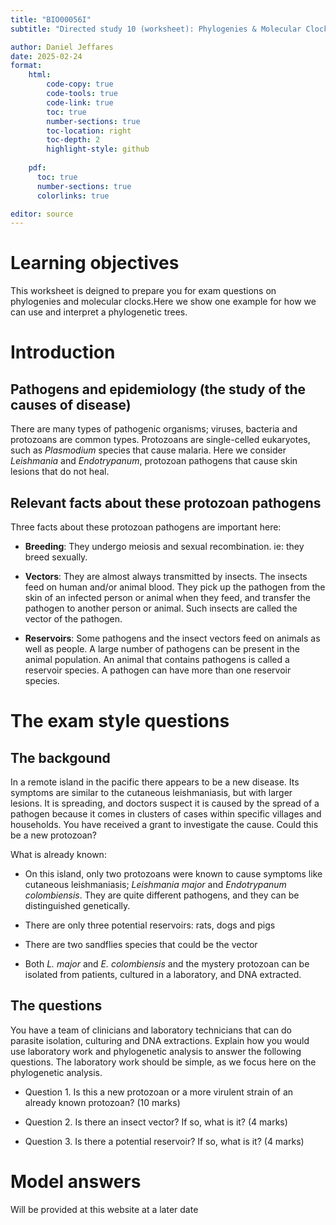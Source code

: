 ```yaml
---
title: "BIO00056I"
subtitle: "Directed study 10 (worksheet): Phylogenies & Molecular Clock"

author: Daniel Jeffares
date: 2025-02-24
format:
    html:
        code-copy: true
        code-tools: true
        code-link: true
        toc: true
        number-sections: true
        toc-location: right
        toc-depth: 2
        highlight-style: github
    
    pdf:
      toc: true
      number-sections: true
      colorlinks: true    

editor: source
---
```


# Learning objectives

This worksheet is deigned to prepare you for exam questions on phylogenies and molecular clocks.Here we show one example for how we can use and interpret a phylogenetic trees.

# Introduction

## Pathogens and epidemiology (the study of the causes of disease)

There are many types of pathogenic organisms; viruses, bacteria and protozoans are common types. Protozoans are single-celled eukaryotes, such as *Plasmodium* species that cause malaria. Here we consider *Leishmania* and *Endotrypanum*, protozoan pathogens that cause skin lesions that do not heal.

## Relevant facts about these protozoan pathogens

Three facts about these protozoan pathogens are important here:

-   **Breeding**: They undergo meiosis and sexual recombination. ie: they breed sexually.

-   **Vectors**: They are almost always transmitted by insects. The insects feed on human and/or animal blood. They pick up the pathogen from the skin of an infected person or animal when they feed, and transfer the pathogen to another person or animal. Such insects are called the vector of the pathogen.

-   **Reservoirs**: Some pathogens and the insect vectors feed on animals as well as people. A large number of pathogens can be present in the animal population. An animal that contains pathogens is called a reservoir species. A pathogen can have more than one reservoir species.

# The exam style questions

## The backgound

In a remote island in the pacific there appears to be a new disease. Its symptoms are similar to the cutaneous leishmaniasis, but with larger lesions. It is spreading, and doctors suspect it is caused by the spread of a pathogen because it comes in clusters of cases within specific villages and households. You have received a grant to investigate the cause. Could this be a new protozoan?

What is already known:

-   On this island, only two protozoans were known to cause symptoms like cutaneous leishmaniasis; *Leishmania major* and *Endotrypanum colombiensis*. They are quite different pathogens, and they can be distinguished genetically.

-   There are only three potential reservoirs: rats, dogs and pigs

-   There are two sandflies species that could be the vector

-   Both *L. major* and *E. colombiensis* and the mystery protozoan can be isolated from patients, cultured in a laboratory, and DNA extracted.

## The questions

You have a team of clinicians and laboratory technicians that can do parasite isolation, culturing and DNA extractions. Explain how you would use laboratory work and phylogenetic analysis to answer the following questions. The laboratory work should be simple, as we focus here on the phylogenetic analysis.

-   Question 1. Is this a new protozoan or a more virulent strain of an already known protozoan? (10 marks)

-   Question 2. Is there an insect vector? If so, what is it? (4 marks)

-   Question 3. Is there a potential reservoir? If so, what is it? (4 marks)

# Model answers

Will be provided at this website at a later date
